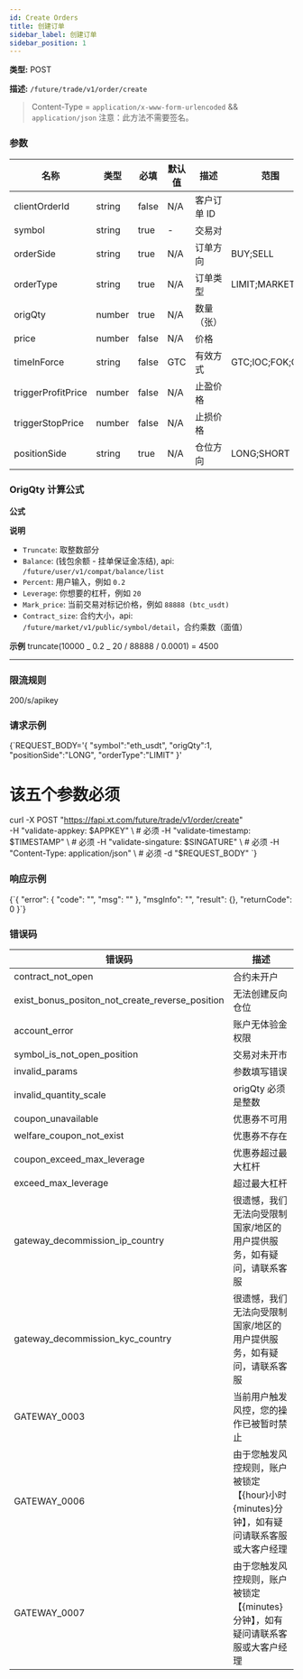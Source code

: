 ```yaml
---
id: Create Orders
title: 创建订单
sidebar_label: 创建订单
sidebar_position: 1
---
```


**类型:** POST

**描述:** `/future/trade/v1/order/create`

> Content-Type = `application/x-www-form-urlencoded` && `application/json` 注意：此方法不需要签名。

### 参数

| 名称 | 类型 | 必填 | 默认值 | 描述 | 范围 |
| --- | --- | --- | --- | --- | --- |
| clientOrderId | string | false | N/A | 客户订单 ID |  |
| symbol | string | true | - | 交易对 |  |
| orderSide | string | true | N/A | 订单方向 | BUY;SELL |
| orderType | string | true | N/A | 订单类型 | LIMIT;MARKET |
| origQty | number | true | N/A | 数量（张） |  |
| price | number | false | N/A | 价格 |  |
| timeInForce | string | false | GTC | 有效方式 | GTC;IOC;FOK;GTX |
| triggerProfitPrice | number | false | N/A | 止盈价格 |  |
| triggerStopPrice | number | false | N/A | 止损价格 |  |
| positionSide | string | true | N/A | 仓位方向 | LONG;SHORT |

### OrigQty 计算公式

**公式**

**说明**

- `Truncate`: 取整数部分
- `Balance`: (钱包余额 - 挂单保证金冻结), api: `/future/user/v1/compat/balance/list`
- `Percent`: 用户输入，例如 `0.2`
- `Leverage`: 你想要的杠杆，例如 `20`
- `Mark_price`: 当前交易对标记价格，例如 `88888 (btc_usdt)`
- `Contract_size`: 合约大小，api: `/future/market/v1/public/symbol/detail`，合约乘数（面值）

**示例** truncate(10000 _ 0.2 _ 20 / 88888 / 0.0001) = 4500

---

### 限流规则

200/s/apikey

### 请求示例

<CodeBlock language="bash" title="Request">
{`REQUEST_BODY='{
  "symbol":"eth_usdt",
  "origQty":1,
  "positionSide":"LONG",
  "orderType":"LIMIT"
}'

# 该五个参数必须

curl -X POST "https://fapi.xt.com/future/trade/v1/order/create" \
  -H "validate-appkey: $APPKEY" \  # 必须
  -H "validate-timestamp: $TIMESTAMP" \  # 必须
  -H "validate-singature: $SINGATURE" \  # 必须
  -H "Content-Type: application/json" \  # 必须
  -d "$REQUEST_BODY"
`}
</CodeBlock>

### 响应示例

<CodeBlock language="json" title="Response">
  {`{
  "error": {
    "code": "",
    "msg": ""
  },
  "msgInfo": "",
  "result": {},
  "returnCode": 0
}`}
</CodeBlock>

### 错误码

| 错误码 | 描述 |
| --- | --- |
| contract_not_open | 合约未开户 |
| exist_bonus_positon_not_create_reverse_position | 无法创建反向仓位 |
| account_error | 账户无体验金权限 |
| symbol_is_not_open_position | 交易对未开市 |
| invalid_params | 参数填写错误 |
| invalid_quantity_scale | origQty 必须是整数 |
| coupon_unavailable | 优惠券不可用 |
| welfare_coupon_not_exist | 优惠券不存在 |
| coupon_exceed_max_leverage | 优惠券超过最大杠杆 |
| exceed_max_leverage | 超过最大杠杆 |
| gateway_decommission_ip_country | 很遗憾，我们无法向受限制国家/地区的用户提供服务，如有疑问，请联系客服 |
| gateway_decommission_kyc_country | 很遗憾，我们无法向受限制国家/地区的用户提供服务，如有疑问，请联系客服 |
| GATEWAY_0003 | 当前用户触发风控，您的操作已被暂时禁止 |
| GATEWAY_0006 | 由于您触发风控规则，账户被锁定【\{hour}小时\{minutes}分钟】，如有疑问请联系客服或大客户经理 |
| GATEWAY_0007 | 由于您触发风控规则，账户被锁定【\{minutes}分钟】，如有疑问请联系客服或大客户经理 |

